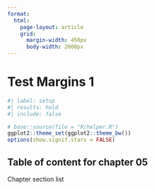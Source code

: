 ```yaml
---
format: 
  html:
    page-layout: article
    grid: 
      margin-width: 450px
      body-width: 2000px
---
```

# Test Margins 1 {#sec-chap05}


```r
#| label: setup
#| results: hold
#| include: false

# base::source(file = "R/helper.R")
ggplot2::theme_set(ggplot2::theme_bw())
options(show.signif.stars = FALSE)

```

## Table of content for chapter 05 {.unnumbered}

::::: {#obj-chap05}
:::: {.my-objectives}
::: {.my-objectives-header}
Chapter section list
:::

::: {.my-objectives-container}


:::
::::
:::::
